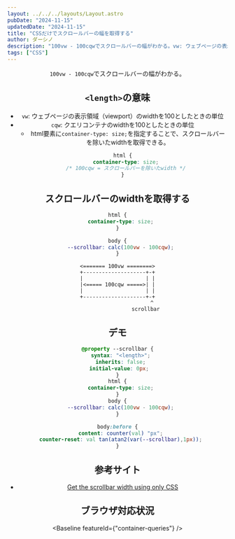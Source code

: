 ```yaml
---
layout: ../../../layouts/Layout.astro
pubDate: "2024-11-15"
updatedDate: "2024-11-15"
title: "CSSだけでスクロールバーの幅を取得する"
author: ダーシノ
description: "100vw - 100cqwでスクロールバーの幅がわかる。vw: ウェブページの表示領域（viewport）のwidthを100としたときの単位。cqw: クエリコンテナのwidthを100としたときの単位"
tags: ["CSS"]
---
```



<Header {...frontmatter} />

`100vw - 100cqw`でスクロールバーの幅がわかる。

## `<length>`の意味

- `vw`: ウェブページの表示領域（viewport）のwidthを100としたときの単位
- `cqw`: クエリコンテナのwidthを100としたときの単位
  - html要素に`container-type: size;`を指定することで、スクロールバーを除いたwidthを取得できる。
  ```css
  html {
    container-type: size;
    /* 100cqw = スクロールバーを除いたwidth */
  }
  ```

## スクロールバーのwidthを取得する

```css
html {
  container-type: size;
}

body {
  --scrollbar: calc(100vw - 100cqw);
}
```

```
<======= 100vw ========>
+--------------------+-+
|                    | |
|<===== 100cqw =====>| |
|                    | |
+--------------------+-+
                      ^
                  scrollbar
```

## デモ

```css
@property --scrollbar {
  syntax: "<length>";
  inherits: false;
  initial-value: 0px; 
}
html {
  container-type: size;
}
body {
  --scrollbar: calc(100vw - 100cqw);
}

body:before {
  content: counter(val) "px";
  counter-reset: val tan(atan2(var(--scrollbar),1px));
}
```

<section id="demo">
</section>

<style>{`
@property --scrollbar {
  syntax: "<length>";
  inherits: true;
  initial-value: 0px; 
}
html {
  container-type: size;
}
body {
  --scrollbar: calc(100vw - 100cqw);
}

#demo {
  &:before {
    content: "スクロールバーのwidthは" counter(val) "pxです。";
    counter-reset: val tan(atan2(var(--scrollbar),1px));
  }
}
`}</style>


## 参考サイト

- [Get the scrollbar width using only CSS](https://css-tip.com/width-scrollbar/)

## ブラウザ対応状況


<Baseline featureId={"container-queries"} />
